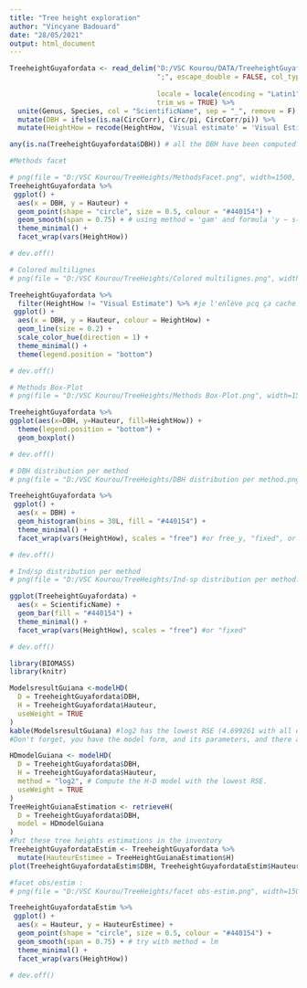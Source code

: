 ```yaml
---
title: "Tree height exploration"
author: "Vincyane Badouard"
date: "28/05/2021"
output: html_document
---
```

```r
TreeheightGuyafordata <- read_delim("D:/VSC Kourou/DATA/TreeheightGuyafordata.csv", 
                                    ";", escape_double = FALSE, col_types = cols(Circ = col_number(), 
                                                                                 CircCorr = col_number(), Hauteur = col_number()), 
                                    locale = locale(encoding = "Latin1"), 
                                    trim_ws = TRUE) %>% 
  unite(Genus, Species, col = "ScientificName", sep = "_", remove = F) %>% 
  mutate(DBH = ifelse(is.na(CircCorr), Circ/pi, CircCorr/pi)) %>% 
  mutate(HeightHow = recode(HeightHow, 'Visual estimate' = 'Visual Estimate'))

any(is.na(TreeheightGuyafordata$DBH)) # all the DBH have been computed?
```



```r
#Methods facet

# png(file = "D:/VSC Kourou/TreeHeights/MethodsFacet.png", width=1500, height=612)
TreeheightGuyafordata %>%
 ggplot() +
  aes(x = DBH, y = Hauteur) +
  geom_point(shape = "circle", size = 0.5, colour = "#440154") +
  geom_smooth(span = 0.75) + # using method = 'gam' and formula 'y ~ s(x, bs = "cs")'
  theme_minimal() +
  facet_wrap(vars(HeightHow))

# dev.off()

```


```r
# Colored multilignes
# png(file = "D:/VSC Kourou/TreeHeights/Colored multilignes.png", width=1500, height=612)

TreeheightGuyafordata %>%
  filter(HeightHow != "Visual Estimate") %>% #je l'enlève pcq ça cache tout
 ggplot() +
  aes(x = DBH, y = Hauteur, colour = HeightHow) +
  geom_line(size = 0.2) +
  scale_color_hue(direction = 1) +
  theme_minimal() +
  theme(legend.position = "bottom")

# dev.off()

```

```r
# Methods Box-Plot
# png(file = "D:/VSC Kourou/TreeHeights/Methods Box-Plot.png", width=1500, height=612)

TreeheightGuyafordata %>%
ggplot(aes(x=DBH, y=Hauteur, fill=HeightHow)) +
  theme(legend.position = "bottom") +
  geom_boxplot()

# dev.off()

```


```r
# DBH distribution per method
# png(file = "D:/VSC Kourou/TreeHeights/DBH distribution per method.png", width=1500, height=612)

TreeheightGuyafordata %>%
 ggplot() +
  aes(x = DBH) +
  geom_histogram(bins = 30L, fill = "#440154") +
  theme_minimal() +
  facet_wrap(vars(HeightHow), scales = "free") #or free_y, "fixed", or "free"

# dev.off()

```

```r
# Ind/sp distribution per method
# png(file = "D:/VSC Kourou/TreeHeights/Ind-sp distribution per method.png", width=1500, height=612)

ggplot(TreeheightGuyafordata) +
  aes(x = ScientificName) +
  geom_bar(fill = "#440154") +
  theme_minimal() +
  facet_wrap(vars(HeightHow), scales = "free") #or "fixed"

# dev.off()
```


```r
library(BIOMASS)
library(knitr)

ModelsresultGuiana <-modelHD(
  D = TreeheightGuyafordata$DBH,
  H = TreeheightGuyafordata$Hauteur,
  useWeight = TRUE
)
kable(ModelsresultGuiana) #log2 has the lowest RSE (4.699261 with all data, 4.316927 without "Visual E/estimate", 3.059860 with just "Sine Method")
#Don't forget, you have the model form, and its parameters, and there are different according to the data.

HDmodelGuiana <- modelHD(
  D = TreeheightGuyafordata$DBH,
  H = TreeheightGuyafordata$Hauteur,
  method = "log2", # Compute the H-D model with the lowest RSE.
  useWeight = TRUE
)
TreeHeightGuianaEstimation <- retrieveH(
  D = TreeheightGuyafordata$DBH,
  model = HDmodelGuiana
)
#Put these tree heights estimations in the inventory
TreeheightGuyafordataEstim <- TreeheightGuyafordata %>% 
  mutate(HauteurEstimee = TreeHeightGuianaEstimation$H)
plot(TreeheightGuyafordataEstim$DBH, TreeheightGuyafordataEstim$HauteurEstimee)#amazing !! It's a log2 form

```

```r
#facet obs/estim :
# png(file = "D:/VSC Kourou/TreeHeights/facet obs-estim.png", width=1500, height=612)

TreeheightGuyafordataEstim %>%
 ggplot() +
  aes(x = Hauteur, y = HauteurEstimee) +
  geom_point(shape = "circle", size = 0.5, colour = "#440154") +
  geom_smooth(span = 0.75) + # try with method = lm
  theme_minimal() +
  facet_wrap(vars(HeightHow))

# dev.off()

```

